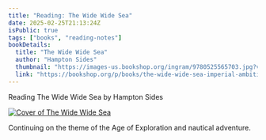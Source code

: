 ```yaml
---
title: "Reading: The Wide Wide Sea"
date: 2025-02-25T21:13:24Z
isPublic: true
tags: ["books", "reading-notes"]
bookDetails:
  title: "The Wide Wide Sea"
  author: "Hampton Sides"
  thumbnail: "https://images-us.bookshop.org/ingram/9780525565703.jpg?v=8a6bf890b9d40047b34940ae23b554e2"
  link: "https://bookshop.org/p/books/the-wide-wide-sea-imperial-ambition-first-contact-and-the-fateful-final-voyage-of-captain-james-cook-hampton-sides/78cabc92606fb4a2?ean=9780525565703&next=t"
---
```


Reading The Wide Wide Sea by Hampton Sides

<p>
  <a href="https://bookshop.org/p/books/the-wide-wide-sea-imperial-ambition-first-contact-and-the-fateful-final-voyage-of-captain-james-cook-hampton-sides/78cabc92606fb4a2?ean=9780525565703&next=t" title="View on bookshop.org">
    <img src="https://images-us.bookshop.org/ingram/9780525565703.jpg?v=8a6bf890b9d40047b34940ae23b554e2" alt="Cover of The Wide Wide Sea" class="book-cover" />
  </a>
</p>

Continuing on the theme of the Age of Exploration and nautical adventure.
